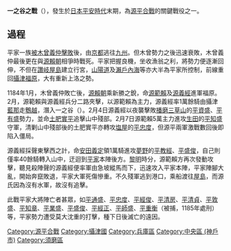 {{Infobox military conflict
|conflict= 一之谷之戰
|partof= [[源平合戰|源平合戰]]
|image= [[File:Battle_of_Ichi-no-Tani.png|300px]]
|caption= 一之谷之戰 源平攻防圖
|date= 壽永3年/治承8年2月7日（[[1184年|1184年]][[3月20日|3月20日]]）
|place= [[攝津國|攝津國]] 福原・須磨 （現[[神戶市|神戶市]][[兵庫區|兵庫區]]、[[中央區_(神戶市)|中央區]]、[[須磨區|須磨區]]）
|result= 源氏軍勝利
|combatant1= [[File:Sasa_Rindo.svg|20px]][[源氏|源氏]]
|combatant2= [[File:Ageha-cho.svg|20px]][[平氏|平氏]]
|commander1= [[源範賴|源範賴]]<br>[[源義經|源義經]]
|commander2= [[平知盛|平知盛]]<br>[[平忠度|平忠度]]
|strength1= 範賴56,000騎<br />義經10,000騎
|strength2= 数万
|casualties1= 不明
|casualties2= 許多有力武將陣亡
|}}
{{Campaignbox Genpei}}
'''一之谷之戰'''（{{lang|ja|一ノ谷の戦い}}），發生於[[日本|日本]][[平安時代|平安時代]]末期，為[[源平合戰|源平合戰]]的關鍵戰役之一。

== 過程 ==
平家一族[[俱利伽羅峠之戰|被木曾義仲擊敗]]後，由[[京都|京都]]逃往[[九州_(日本)|九州]]。但木曾勢力之後迅速衰敗，木曾義仲最後更在與[[源賴朝|源賴朝]]相爭時戰死。平家把握良機，坐收漁翁之利，將勢力便逐漸回伸，不但在[[讚岐|讚岐]][[屋島|屋島]]建立行宮，[[山陽道|山陽道]]及[[瀨戶內海|瀨戶內海]]等亦大半為平家所控制，前線重回[[攝津國|攝津]][[福原|福原]]，大有重新上洛之勢。

1184年1月，木曾義仲敗亡後，[[源賴朝|源賴朝]]乘新勝之銳，命[[源範賴|源範賴]]及[[源義經|源義經]]進軍福原。2月，源範賴與源義經兵分二路夾擊，以源範賴為主力，源義經率1萬餘騎由攝津[[藍那|藍那]]走[[鵯越|鵯越]]，潛入一之谷（{{lang|ja|一ノ谷}}）。2月4日源義經以夜襲擊敗[[播磨|播磨]][[三草山|三草山]]的[[平資盛|平資盛]]、[[平有盛|平有盛]]勢力，並命[[土肥實平|土肥實平]]追擊山中殘部。2月7日源範賴5萬主力進攻[[生田|生田]]的[[平知盛|平知盛]]守軍，清剿山中殘部後的土肥實平亦轉攻[[塩屋|塩屋]]的[[平忠度|平忠度]]，但源平兩軍激戰數回後即陷入僵局。

源義經採聲東擊西之計，命[[安田義定|安田義定]]領1萬騎進攻[[夢野|夢野]]的[[平教經|平教經]]、[[平盛俊|平盛俊]]，自己則僅率40餘騎轉入山中，迂迴到[[平家|平家]]本陣後方。[[黎明|黎明]]時分，源範賴方再次發動攻擊，聽見殺陣聲的源義經便率軍由急坡縱馬而下，迅速攻入平家本陣，平家陣腳大亂，開始奔竄敗退，平家大軍死傷慘重。不久殘軍逃到港口，乘船渡往[[屋島|屋島]]，而源氏因為沒有水軍，故沒有追擊。

此戰平家大將陣亡者甚眾，如[[平通盛|平通盛]]、[[平忠度|平忠度]]、[[平經俊|平經俊]]、[[平清房|平清房]]、[[平清貞|平清貞]]、[[平敦盛|平敦盛]]、[[平知章|平知章]]、[[平業盛|平業盛]]、[[平盛俊|平盛俊]]、[[平經正|平經正]]、[[平師盛|平師盛]]、[[平重衡|平重衡]]（被捕，1185年處刑）等，平家勢力遭受莫大沈重的打擊，種下日後滅亡的遠因。

[[Category:源平合戰|Category:源平合戰]]
[[Category:攝津國|Category:攝津國]]
[[Category:兵庫區|Category:兵庫區]]
[[Category:中央區_(神戶市)|Category:中央區 (神戶市)]]
[[Category:須磨區|Category:須磨區]]


{{war-stub}}